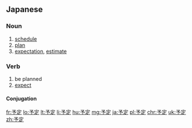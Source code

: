 {{also|豫定|予定|預定}}
==Japanese==
{{ja-kanjitab|よ|てい|yomi=on}}

===Noun===
{{ja-noun|よてい}}

# [[schedule]]
# [[plan]]
# [[expectation]], [[estimate]]

===Verb===
{{ja-verb-suru|よてい|kyu=豫定}}

# be planned
# [[expect]]

====Conjugation====
{{ja-suru|よてい}}

[[fr:予定]]
[[lo:予定]]
[[lt:予定]]
[[li:予定]]
[[hu:予定]]
[[mg:予定]]
[[ja:予定]]
[[pl:予定]]
[[chr:予定]]
[[uk:予定]]
[[zh:予定]]